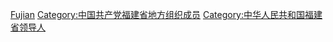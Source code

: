 [[Category:中国共产党地方组织领导人|Fujian]]
[[Category:中国共产党福建省地方组织成员|Category:中国共产党福建省地方组织成员]]
[[Category:中华人民共和国福建省领导人|Category:中华人民共和国福建省领导人]]